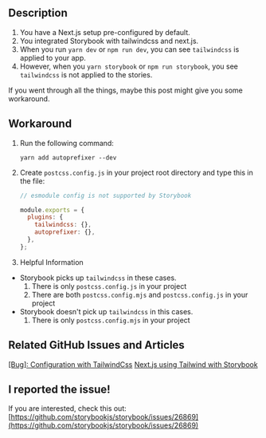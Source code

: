 ## Description

1. You have a Next.js setup pre-configured by default.
2. You integrated Storybook with tailwindcss and next.js.
3. When you run `yarn dev` or `npm run dev`, you can see `tailwindcss` is applied to your app.
4. However, when you `yarn storybook` or `npm run storybook`, you see `tailwindcss` is not applied to the stories.

If you went through all the things, maybe this post might give you some workaround.

## Workaround

1. Run the following command:

   ```
   yarn add autoprefixer --dev
   ```

2. Create `postcss.config.js` in your project root directory and type this in the file:

   ```js
   // esmodule config is not supported by Storybook

   module.exports = {
     plugins: {
       tailwindcss: {},
       autoprefixer: {},
     },
   };
   ```

3. Helpful Information

- Storybook picks up `tailwindcss` in these cases.
  1. There is only `postcss.config.js` in your project
  2. There are both `postcss.config.mjs` and `postcss.config.js` in your project
- Storybook doesn't pick up `tailwindcss` in this cases.
  1. There is only `postcss.config.mjs` in your project

## Related GitHub Issues and Articles

[[Bug]: Configuration with TailwindCss](https://github.com/storybookjs/storybook/issues/25177)
[Next.js using Tailwind with Storybook](https://dev.to/lico/nextjs-using-tailwind-with-storybook-5aie)

## I reported the issue!

If you are interested, check this out: [https://github.com/storybookjs/storybook/issues/26869](https://github.com/storybookjs/storybook/issues/26869)
